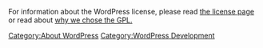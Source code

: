 For information about the WordPress license, please read [http://wordpress.org/about/license/ the license page] or read about [[License|why we chose the GPL.]]

[[Category:About WordPress]]
[[Category:WordPress Development]]